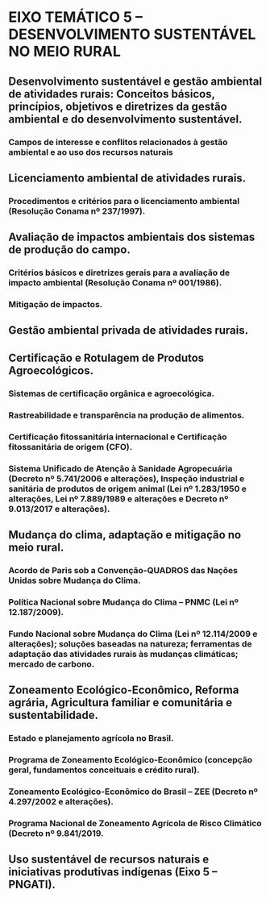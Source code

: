 # EIXO TEMÁTICO 5 – DESENVOLVIMENTO SUSTENTÁVEL NO MEIO RURAL

##  Desenvolvimento sustentável e gestão ambiental de atividades rurais: Conceitos básicos, princípios, objetivos e diretrizes da gestão ambiental e do desenvolvimento sustentável.

###  Campos de interesse e conflitos relacionados à gestão ambiental e ao uso dos recursos naturais

## Licenciamento ambiental de atividades rurais.

### Procedimentos e critérios para o licenciamento ambiental (Resolução Conama nº 237/1997).

## Avaliação de impactos ambientais dos sistemas de produção do campo.

### Critérios básicos e diretrizes gerais para a avaliação de impacto ambiental (Resolução Conama nº 001/1986).

### Mitigação de impactos.

## Gestão ambiental privada de atividades rurais.

## Certificação e Rotulagem de Produtos Agroecológicos.

### Sistemas de certificação orgânica e agroecológica.

### Rastreabilidade e transparência na produção de alimentos.

### Certificação fitossanitária internacional e Certificação fitossanitária de origem (CFO).

### Sistema Unificado de Atenção à Sanidade Agropecuária (Decreto nº 5.741/2006 e alterações), Inspeção industrial e sanitária de produtos de origem animal (Lei nº 1.283/1950 e alterações, Lei nº 7.889/1989 e alterações e Decreto nº 9.013/2017 e alterações).

## Mudança do clima, adaptação e mitigação no meio rural.

### Acordo de Paris sob a Convenção-QUADROS das Nações Unidas sobre Mudança do Clima.

### Política Nacional sobre Mudança do Clima – PNMC (Lei nº 12.187/2009).

### Fundo Nacional sobre Mudança do Clima (Lei nº 12.114/2009 e alterações); soluções baseadas na natureza; ferramentas de adaptação das atividades rurais às mudanças climáticas; mercado de carbono.

## Zoneamento Ecológico‐Econômico, Reforma agrária, Agricultura familiar e comunitária e sustentabilidade.

### Estado e planejamento agrícola no Brasil.

### Programa de Zoneamento Ecológico‐Econômico (concepção geral, fundamentos conceituais e crédito rural).

### Zoneamento Ecológico-Econômico do Brasil – ZEE (Decreto nº 4.297/2002 e alterações).

### Programa Nacional de Zoneamento Agrícola de Risco Climático (Decreto nº 9.841/2019.

## Uso sustentável de recursos naturais e iniciativas produtivas indígenas (Eixo 5 – PNGATI).